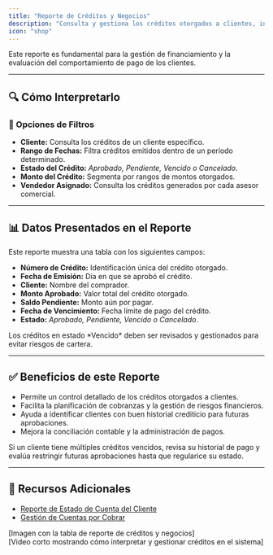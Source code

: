 ```yaml
---
title: "Reporte de Créditos y Negocios"
description: "Consulta y gestiona los créditos otorgados a clientes, incluyendo sus estados, montos y pagos asociados."
icon: "shop"
---
```

<Info>
Este reporte es fundamental para la gestión de financiamiento y la evaluación del comportamiento de pago de los clientes.
</Info>

---

## 🔍 Cómo Interpretarlo  

### 🔹 Opciones de Filtros  

- **Cliente:** Consulta los créditos de un cliente específico.  
- **Rango de Fechas:** Filtra créditos emitidos dentro de un período determinado.  
- **Estado del Crédito:** *Aprobado, Pendiente, Vencido o Cancelado*.  
- **Monto del Crédito:** Segmenta por rangos de montos otorgados.  
- **Vendedor Asignado:** Consulta los créditos generados por cada asesor comercial.  

---

## 📊 Datos Presentados en el Reporte  

Este reporte muestra una tabla con los siguientes campos:

- **Número de Crédito:** Identificación única del crédito otorgado.  
- **Fecha de Emisión:** Día en que se aprobó el crédito.  
- **Cliente:** Nombre del comprador.  
- **Monto Aprobado:** Valor total del crédito otorgado.  
- **Saldo Pendiente:** Monto aún por pagar.  
- **Fecha de Vencimiento:** Fecha límite de pago del crédito.  
- **Estado:** *Aprobado, Pendiente, Vencido o Cancelado*.  

<Check>
Los créditos en estado *Vencido* deben ser revisados y gestionados para evitar riesgos de cartera.
</Check>

---

## ✅ Beneficios de este Reporte  

- Permite un control detallado de los créditos otorgados a clientes.  
- Facilita la planificación de cobranzas y la gestión de riesgos financieros.  
- Ayuda a identificar clientes con buen historial crediticio para futuras aprobaciones.  
- Mejora la conciliación contable y la administración de pagos.  

<Tip>
Si un cliente tiene múltiples créditos vencidos, revisa su historial de pago y evalúa restringir futuras aprobaciones hasta que regularice su estado.
</Tip>

---

## 🔗 Recursos Adicionales  

- [Reporte de Estado de Cuenta del Cliente](https://ayuda.gestoru.com/reportes/reportes-administrativos/estado-cuenta-cliente)  
- [Gestión de Cuentas por Cobrar](https://ayuda.gestoru.com/reportes/reportes-administrativos/cuentas-cobrar)  

[Imagen con la tabla de reporte de créditos y negocios]  
[Video corto mostrando cómo interpretar y gestionar créditos en el sistema]  
